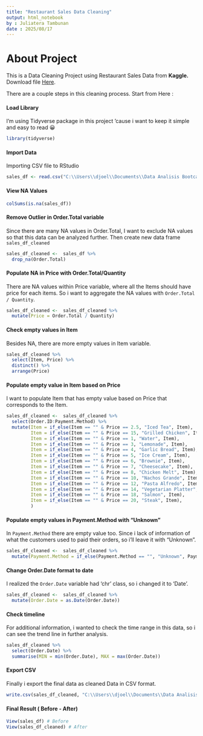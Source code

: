 ---
title: "Restaurant Sales Data Cleaning"
output: html_notebook
by : Juliatera Tambunan
date : 2025/08/17
---

# About Project

This is a Data Cleaning Project using Restaurant Sales Data from **Kaggle.** Download file [Here](https://www.kaggle.com/datasets/ahmedmohamed2003/restaurant-sales-dirty-data-for-cleaning-training "Download").

There are a couple steps in this cleaning process. Start from Here :

#### Load Library

I'm using Tidyverse package in this project 'cause i want to keep it simple and easy to read 😀

```{r}
library(tidyverse)
```

#### Import Data

Importing CSV file to RStudio

```{r}
sales_df <- read.csv("C:\\Users\\djoel\\Documents\\Data Analisis Bootcamp\\Project\\Data Cleaning\\R\\restaurant_sales_data.csv")
```

#### View NA Values

```{r}
colSums(is.na(sales_df))
```

#### Remove Outlier in Order.Total variable

Since there are many NA values in Order.Total, I want to exclude NA values so that this data can be analyzed further. Then create new data frame `sales_df_cleaned`

```{r}
sales_df_cleaned <-  sales_df %>% 
  drop_na(Order.Total)
```

#### Populate NA in Price with Order.Total/Quantity

There are NA values within Price variable, where all the Items should have price for each items. So i want to aggregate the NA values with `Order.Total / Quantity`.

```{r}
sales_df_cleaned <-  sales_df_cleaned %>% 
  mutate(Price = Order.Total / Quantity)
```

#### Check empty values in Item

Besides NA, there are more empty values in Item variable.

```{r}
sales_df_cleaned %>% 
  select(Item, Price) %>% 
  distinct() %>% 
  arrange(Price)
```

#### Populate empty value in Item based on Price

I want to populate Item that has empty value based on Price that corresponds to the Item.

```{r}
sales_df_cleaned <-  sales_df_cleaned %>% 
  select(Order.ID:Payment.Method) %>% 
  mutate(Item = if_else(Item == "" & Price == 2.5, "Iced Tea", Item),
         Item = if_else(Item == "" & Price == 15, "Grilled Chicken", Item),
         Item = if_else(Item == "" & Price == 1, "Water", Item),
         Item = if_else(Item == "" & Price == 3, "Lemonade", Item),
         Item = if_else(Item == "" & Price == 4, "Garlic Bread", Item),
         Item = if_else(Item == "" & Price == 5, "Ice Cream", Item),
         Item = if_else(Item == "" & Price == 6, "Brownie", Item),
         Item = if_else(Item == "" & Price == 7, "Cheesecake", Item),
         Item = if_else(Item == "" & Price == 8, "Chicken Melt", Item),
         Item = if_else(Item == "" & Price == 10, "Nachos Grande", Item),
         Item = if_else(Item == "" & Price == 12, "Pasta Alfredo", Item),
         Item = if_else(Item == "" & Price == 14, "Vegetarian Platter", Item),
         Item = if_else(Item == "" & Price == 18, "Salmon", Item),
         Item = if_else(Item == "" & Price == 20, "Steak", Item),
         )
```

#### Populate empty values in Payment.Method with "Unknown"

In `Payment.Method` there are empty value too. Since i lack of information of what the customers used to paid their orders, so i'll leave it with "Unknown".

```{r}
sales_df_cleaned <-  sales_df_cleaned %>% 
  mutate(Payment.Method = if_else(Payment.Method == "", "Unknown", Payment.Method))
```

#### Change Order.Date format to date

I realized the `Order.Date` variable had 'chr' class, so i changed it to 'Date'.

```{r}
sales_df_cleaned <-  sales_df_cleaned %>% 
  mutate(Order.Date = as.Date(Order.Date))
```

#### Check timeline

For additional information, i wanted to check the time range in this data, so i can see the trend line in further analysis.

```{r}
sales_df_cleaned %>% 
  select(Order.Date) %>% 
  summarise(MIN = min(Order.Date), MAX = max(Order.Date))
```

#### Export CSV

Finally i export the final data as cleaned Data in CSV format.

```{r}
write.csv(sales_df_cleaned, "C:\\Users\\djoel\\Documents\\Data Analisis Bootcamp\\Project\\Data Cleaning\\R\\restaurant_sales.csv", row.names = FALSE)
```

#### Final Result ( Before - After)

```{r}
View(sales_df) # Before
View(sales_df_cleaned) # After
```
